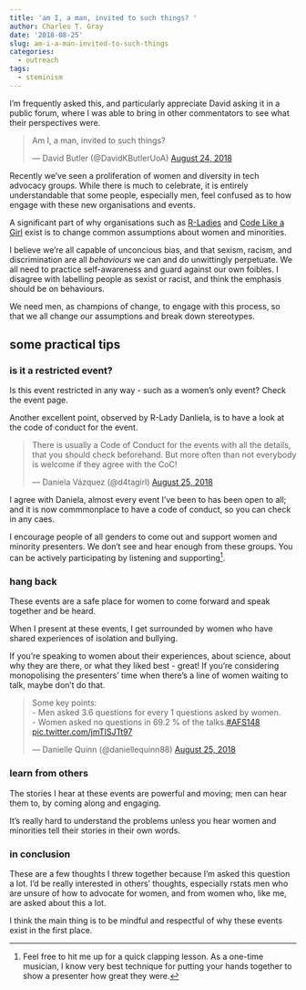 ```yaml
---
title: 'am I, a man, invited to such things? '
author: Charles T. Gray
date: '2018-08-25'
slug: am-i-a-man-invited-to-such-things
categories:
  - outreach
tags:
  - steminism
---
```


I'm frequently asked this, and particularly appreciate David asking it in a public forum, where I was able to bring in other commentators to see what their perspectives were. 

<blockquote class="twitter-tweet" data-lang="en"><p lang="en" dir="ltr">Am I, a man, invited to such things?</p>&mdash; David Butler (@DavidKButlerUoA) <a href="https://twitter.com/DavidKButlerUoA/status/1032860028632350720?ref_src=twsrc%5Etfw">August 24, 2018</a></blockquote>
<script async src="https://platform.twitter.com/widgets.js" charset="utf-8"></script>

Recently we've seen a proliferation of women and diversity in tech advocacy groups. While there is much to celebrate, it is entirely understandable that some people, especially men, feel confused as to how engage with these new organisations and events.

A significant part of why organisations such as [R-Ladies](https://rladies.org/) and [Code Like a Girl](https://codelikeagirl.org/) exist is to change common assumptions about women and minorities. 

I believe we're all capable of unconcious bias, and that sexism, racism, and discrimination are all *behaviours* we can and do unwittingly perpetuate. We all need to practice self-awareness and guard against our own foibles. I disagree with labelling people as sexist or racist, and think the emphasis should be on behaviours.

We need men, as champions of change, to engage with this process, so that we all change our assumptions and break down stereotypes. 

## some practical tips

### is it a restricted event?

Is this event restricted in any way - such as a women's only event? Check the event page. 

Another excellent point, observed by R-Lady Danliela, is to have a look at the code of conduct for the event. 

<blockquote class="twitter-tweet" data-lang="en"><p lang="en" dir="ltr">There is usually a Code of Conduct for the events with all the details, that you should check beforehand. But more often than not everybody is welcome if they agree with the CoC!</p>&mdash; Daniela Vázquez (@d4tagirl) <a href="https://twitter.com/d4tagirl/status/1033475959385718784?ref_src=twsrc%5Etfw">August 25, 2018</a></blockquote>
<script async src="https://platform.twitter.com/widgets.js" charset="utf-8"></script>

I agree with Daniela, almost every event I've been to has been open to all; and it is now commmonplace to have a code of conduct, so you can check in any caes.

I encourage people of all genders to come out and support women and minority presenters. We don't see and hear enough from these groups. You can be actively participating by listening and supporting[^1].

[^1]: Feel free to hit me up for a quick clapping lesson. As a one-time musician, I know very best technique for putting your hands together to show a presenter how great they were. 

### hang back 

These events are a safe place for women to come forward and speak together and be heard.  

When I present at these events, I get surrounded by women who have shared experiences of isolation and bullying. 

If you're speaking to women about their experiences, about science, about why they are there, or what they liked best - great! If you're considering monopolising the presenters' time when there's a line of women waiting to talk, maybe don't do that. 

<blockquote class="twitter-tweet" data-lang="en"><p lang="en" dir="ltr">Some key points:<br>- Men asked 3.6 questions for every 1 questions asked by women.<br>- Women asked no questions in 69.2 % of the talks.<a href="https://twitter.com/hashtag/AFS148?src=hash&amp;ref_src=twsrc%5Etfw">#AFS148</a> <a href="https://t.co/jmTISJTt97">pic.twitter.com/jmTISJTt97</a></p>&mdash; Danielle Quinn (@daniellequinn88) <a href="https://twitter.com/daniellequinn88/status/1033464524416995332?ref_src=twsrc%5Etfw">August 25, 2018</a></blockquote>
<script async src="https://platform.twitter.com/widgets.js" charset="utf-8"></script>


### learn from others

The stories I hear at these events are powerful and moving; men can hear them to, by coming along and engaging. 

It's really hard to understand the problems unless you hear women and minorities tell their stories in their own words. 

### in conclusion

These are a few thoughts I threw together because I'm asked this question a lot. I'd be really interested in others' thoughts, especially rstats men who are unsure of how to advocate for women, and from women who, like me, are asked about this a lot. 

I think the main thing is to be mindful and respectful of why these events exist in the first place. 